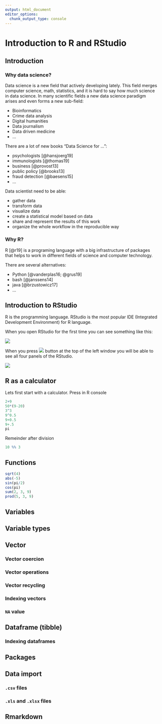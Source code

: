 ```yaml
---
output: html_document
editor_options: 
  chunk_output_type: console
---
```

# Introduction to R and RStudio {#intro}

## Introduction
### Why data science?
Data science is a new field that actively developing lately. This field merges computer science, math, statistics, and it is hard to say how much science in data science. In many scientific fields a new data science paradigm arises and even forms a new sub-field:

* Bioinformatics
* Crime data analysis
* Digital humanities
* Data journalism
* Data driven medicine
* ...

There are a lot of new books "Data Science for ...":

* psychologists [@hansjoerg19]
* immunologists [@thomas19]
* business [@provost13]
* public policy [@brooks13]
* fraud detection [@baesens15]
* ...

Data scientist need to be able:

* gather data
* transform data
* visualize data
* create a statistical model based on data
* share and represent the results of this work
* organize the whole workflow in the reproducible way

### Why R?

R [@r19] is a programing language with a big infrastructure of packages that helps to work in different fields of science and computer technology.

There are several alternatives:

* Python [@vanderplas16; @grus19]
* bash [@janssens14]
* java [@brzustowicz17]
* ...

## Introduction to RStudio
R is the programming language. RStudio is the most popular IDE (Integrated Development Environment) for R language.

When you open RStudio for the first time you can see something like this:

![](images/01.01.rstudio.png)

When you press ![](images/01.02.rstudio_button.png) button at the top of the left window you will be able to see all four panels of the RStudio.

![](images/01.03.rstudio.png)

## R as a calculator

Lets first start with a calculator. Press in R console

```r
2+9
50*(9-20)
3^3
9^0.5
9+0.5
9+.5
pi
```

Remeinder after division

```r
10 %% 3
```


## Functions

```r
sqrt(4)
abs(-5)
sin(pi/2)
cos(pi)
sum(2, 3, 9)
prod(5, 3, 9)
```


## Variables

## Variable types

## Vector

### Vector coercion

### Vector operations

### Vector recycling

### Indexing vectors

### `NA` value

## Dataframe (tibble)

### Indexing dataframes

## Packages

## Data import
### `.csv` files
### `.xls` and `.xlsx` files

## Rmarkdown

